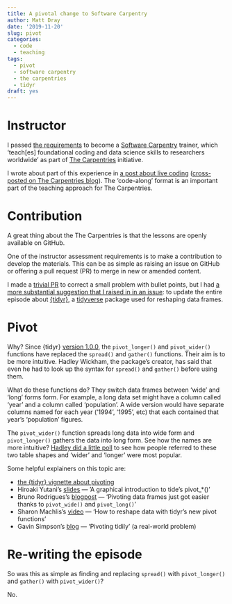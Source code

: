 ```yaml
---
title: A pivotal change to Software Carpentry
author: Matt Dray
date: '2019-11-20'
slug: pivot
categories:
  - code
  - teaching
tags:
  - pivot
  - software carpentry
  - the carpentries
  - tidyr
draft: yes
---
```


# Instructor

I passed [the requirements](https://carpentries.github.io/instructor-training/checkout/) to become a [Software Carpentry](https://software-carpentry.org/) trainer, which ‘teach[es] foundational coding and data science skills to researchers worldwide’ as part of [The Carpentries](https://carpentries.org/) initiative.

I wrote about part of this experience in [a post about live coding](https://www.rostrum.blog/2019/09/12/live-code/) ([cross-posted on The Carpentries blog](https://carpentries.org/blog/2019/09/live-coding-experience/)). The ‘code-along’ format is an important part of the teaching approach for The Carpentries.

# Contribution

A great thing about the The Carpentries is that the lessons are openly available on GitHub. 

One of the instructor assessment requirements is to make a contribution to develop the materials. This can be as simple as raising an issue on GitHub or offering a pull request (PR) to merge in new or amended content.

I made a [trivial PR](https://github.com/swcarpentry/r-novice-gapminder/pull/569) to correct a small problem with bullet points, but I had [a more substantial suggestion that I raised in in an issue](https://github.com/swcarpentry/r-novice-gapminder/issues/570): to update the entire episode about [{tidyr}](https://tidyr.tidyverse.org/), a [tidyverse](https://www.tidyverse.org/) package used for reshaping data frames.

# Pivot

Why? Since {tidyr} [version 1.0.0](https://www.tidyverse.org/blog/2019/09/tidyr-1-0-0/), the `pivot_longer()` and `pivot_wider()` functions have replaced the `spread()` and `gather()` functions. Their aim is to be more intuitive. Hadley Wickham, the package’s creator, has said that even he had to look up the syntax for `spread()` and `gather()` before using them.

What do these functions do? They switch data frames between ‘wide’ and ‘long’ forms form. For example, a long data set might have a column called ‘year’ and a column called ‘population’. A wide version would have separate columns named for each year (‘1994’, ‘1995’, etc) that each contained that year’s ‘population’ figures.

The `pivot_wider()` function spreads long data into wide form and `pivot_longer()` gathers the data into long form. See how the names are more intuitive? [Hadley did a little poll](https://github.com/hadley/table-shapes) to see how people referred to these two table shapes and ‘wider’ and ‘longer’ were most popular.

Some helpful explainers on this topic are:

* [the {tidyr} vignette about pivoting](https://tidyr.tidyverse.org/dev/articles/pivot.html)
* Hiroaki Yutani’s [slides](https://speakerdeck.com/yutannihilation/a-graphical-introduction-to-tidyrs-pivot-star) — ‘A graphical introduction to tide’s pivot_*()’
* Bruno Rodrigues’s [blogpost](https://www.brodrigues.co/blog/2019-03-20-pivot/) — ‘Pivoting data frames just got easier thanks to `pivot_wide()` and `pivot_long()`’
* Sharon Machlis’s [video](https://youtu.be/gnUgSkKEW5c) — ‘How to reshape data with tidyr’s new pivot functions’
* Gavin Simpson’s [blog](https://www.fromthebottomoftheheap.net/2019/10/25/pivoting-tidily/) — ‘Pivoting tidily’ (a real-world problem)

# Re-writing the episode

So was this as simple as finding and replacing `spread()` with `pivot_longer()` and `gather()` with `pivot_wider()`? 

No.
